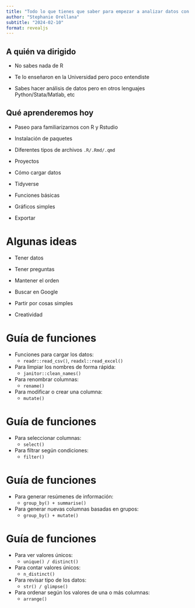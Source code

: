```yaml
---
title: "Todo lo que tienes que saber para empezar a analizar datos con R"
author: "Stephanie Orellana"
subtitle: "2024-02-10"
format: revealjs
---
```


## A quién va dirigido

- No sabes nada de R

- Te lo enseñaron en la Universidad pero poco entendiste

- Sabes hacer análisis de datos pero en otros lenguajes Python/Stata/Matlab, etc

## Qué aprenderemos hoy

- Paseo para familiarizarnos con R y Rstudio

- Instalación de paquetes

- Diferentes tipos de archivos `.R/.Rmd/.qmd`

- Proyectos

- Cómo cargar datos

- Tidyverse

- Funciones básicas

- Gráficos simples

- Exportar

# Algunas ideas

- Tener datos

- Tener preguntas

- Mantener el orden

- Buscar en Google

- Partir por cosas simples

- Creatividad


# Guía de funciones

- Funciones para cargar los datos:
  - `readr::read_csv()`, `readxl::read_excel()`

- Para limpiar los nombres de forma rápida:
  - `janitor::clean_names()`
  
- Para renombrar columnas:
  - `rename()`
  
- Para modificar o crear una columna:
  - `mutate()`
  
# Guía de funciones

- Para seleccionar columnas:
  - `select()`
  
- Para filtrar según condiciones:
  - `filter()`

# Guía de funciones
  
- Para generar resúmenes de información:
  - `group_by() + summarise()`

- Para generar nuevas columnas basadas en grupos:
  - `group_by() + mutate()`
  
# Guía de funciones

- Para ver valores únicos:
  - `unique() / distinct()`

- Para contar valores únicos:
  - `n_distinct()`
  
- Para revisar tipo de los datos:
  - `str() / glimpse()`
  
- Para ordenar según los valores de una o más columnas:
  - `arrange()` 
